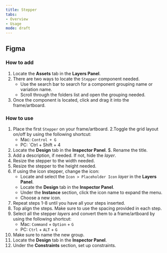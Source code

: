 ```yaml
---
title: Stepper
tabs: 
- Overview
- Usage
mode: draft
---
```



## Figma

### How to add

1. Locate the **Assets** tab in the **Layers Panel**.
2. There are two ways to locate the `Stepper` component needed.  
    * Use the search bar to search for a component grouping name or variation name.
    * Scroll through the folders list and open the grouping needed.
3. Once the component is located, click and drag it into the frame/artboard. 


### How to use

1. Place the first `Stepper` on your frame/artboard. 
2.Toggle the grid layout on/off by using the following shortcut:  
    * Mac: `Control + G`
    * PC: `Ctrl + Shift + 4
3. Locate the **Design** tab in the **Inspector Panel**.
$. Rename the title. 
5. Add a description, if needed. If not, hide the *layer*. 
6. Resize the stepper to the width needed. 
7. Resize the stepper to the height needed.
8. If using the icon stepper, change the icon:  
    * Locate and select the `Icon > Placeholder Icon` *layer* in the **Layers Panel**.
    * Locate the **Design** tab in the **Inspector Panel**.
    * Under the **Instance** section, click the icon name to expand the menu. 
    * Choose a new icon. 
9. Repeat steps 1-8 until you have all your steps inserted. 
10. Top align the steps. Make sure to use the spacing provided in each step. 
11. Select all the stepper *layers* and convert them to a frame/artboard by using the following shortcut: 
    * Mac: `Command` + `Option` + `G`
    * PC: `Ctrl` + `ALT` + `G`
12. Make sure to name the new group. 
13. Locate the **Design** tab in the **Inspector Panel**.
14. Under the **Constraints** section, set up constraints.

